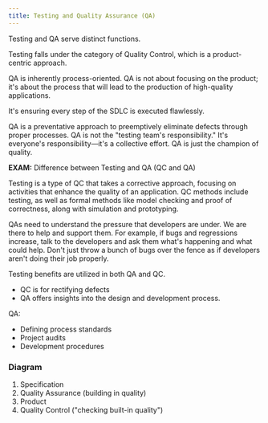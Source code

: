 ```yaml
---
title: Testing and Quality Assurance (QA)
---
```

Testing and QA serve distinct functions.

Testing falls under the category of Quality Control, which is a product-centric approach.

QA is inherently process-oriented. QA is not about focusing on the product; it's about the process that will lead to the production of high-quality applications.

It's ensuring every step of the SDLC is executed flawlessly.

QA is a preventative approach to preemptively eliminate defects through proper processes. QA is not the "testing team's responsibility." It's everyone's responsibility—it's a collective effort. QA is just the champion of quality.

**EXAM:** Difference between Testing and QA (QC and QA)

Testing is a type of QC that takes a corrective approach, focusing on activities that enhance the quality of an application. QC methods include testing, as well as formal methods like model checking and proof of correctness, along with simulation and prototyping.

QAs need to understand the pressure that developers are under. We are there to help and support them. For example, if bugs and regressions increase, talk to the developers and ask them what's happening and what could help. Don't just throw a bunch of bugs over the fence as if developers aren't doing their job properly.

Testing benefits are utilized in both QA and QC.

* QC is for rectifying defects
* QA offers insights into the design and development process.

QA:
* Defining process standards
* Project audits
* Development procedures

### Diagram

1. Specification
2. Quality Assurance (building in quality)
3. Product
4. Quality Control ("checking built-in quality")